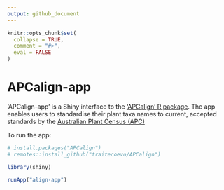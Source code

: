 ```yaml
---
output: github_document
---
```


<!-- README.md is generated from README.Rmd. Please edit that file -->

```r
knitr::opts_chunk$set(
  collapse = TRUE,
  comment = "#>",
  eval = FALSE
)
```

# APCalign-app

<!-- badges: start -->
<!-- badges: end -->

'APCalign-app' is a Shiny interface to the ['APCalign' R package](https://traitecoevo.github.io/APCalign/).
The app enables users to standardise their plant taxa names to current, accepted standards by the [Australian Plant Census (APC)](Australian Plant Census (APC))

To run the app:

```r
# install.packages("APCalign")
# remotes::install_github("traitecoevo/APCalign")

library(shiny)

runApp("align-app")
```

